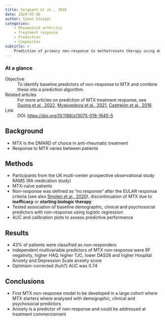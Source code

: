 ```yaml
---
title: Sergeant et al., 2018
date: 2024-05-30
author: Simon Steiger
categories:
    - Rheumatoid arthritis
    - Treatment response
    - Prediction
    - Composites
subtitle: >
    Prediction of primary non-response to methotrexate therapy using demographic, clinical and psychosocial variables: results from the UK Rheumatoid Arthritis Medication Study (RAMS)
---
```


::: {.callout-note}

### At a glance

Objective
: To identify baseline predictors of non-response to MTX and combine these into a prediction algorithm.

Related articles
: For more articles on prediction of MTX treatment response, see [Duong et al., 2022](../duong2022/index.qmd), [Myasoedova et al., 2021](../myasoedova2021/index.qmd), [Castrejón et al., 2016](../castrejon2016/index.qmd).

Link
: DOI: [https://doi.org/10.1186/s13075-018-1645-5](https://doi.org/10.1186/s13075-018-1645-5)

:::

## Background

- MTX is the DMARD of choice in anti-rheumatic treatment
- Response to MTX varies between patients

## Methods

- Participants from the UK multi-center prospective observational study RAMS (RA medication study)
- MTX-naïve patients
- Non-response was defined as "no response" after the EULAR response criteria (see also [Smolen et al., 2020](../smolen2020/index.qmd)), discontinuation of MTX due to **inefficacy** or **starting biologic therapy**
- Tested association of baseline demographic, clinical and psychosocial predictors with non-response using logistic regression
- AUC and calibration plots to assess predictive performance

## Results

- 43% of patients were classified as non-responders
- independent multivariable predictors of MTX non-response were RF negativity, higher HAQ, higher TJC, lower DAS28 and higher Hospital Anxiety and Depression Scale anxiety score
- Optimism-corrected (huh?) AUC was 0.74

## Conclusions

- First MTX non-response model to be developed in a large cohort where MTX starters where analysed with demographic, clinical and psychosocial predictors
- Anxiety is a predictor of non-response and could be addressed at treatment commencement